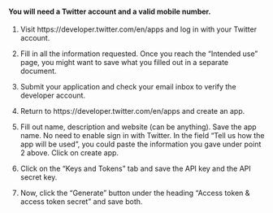 #### You will need a Twitter account and a valid mobile number. 

1. Visit https://developer.twitter.com/en/apps and log in with your Twitter account.

2. Fill in all the information requested. Once you reach the “Intended use” page, you might want to save what you filled out in a separate document. 

3. Submit your application and check your email inbox to verify the developer account. 

4. Return to https://developer.twitter.com/en/apps and create an app. 

5. Fill out name, description and website (can be anything). Save the app name. No need to enable sign in with Twitter. In the field “Tell us how the app will be used”, you could paste the information you gave under point 2 above. Click on create app. 

6. Click on the “Keys and Tokens” tab and save the API key and the API secret key.

7. Now, click the “Generate” button under the heading “Access token & access token secret” and save both. 
